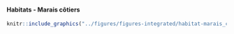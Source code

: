 #### Habitats - Marais côtiers {-}


<!-- -------------------------------------------------- -->

```r
knitr::include_graphics("../figures/figures-integrated/habitat-marais_cotier.png")
```

<br>
